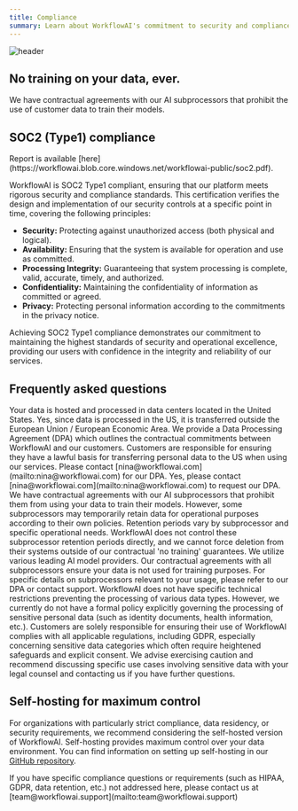 ```yaml
---
title: Compliance
summary: Learn about WorkflowAI's commitment to security and compliance. This page covers our SOC2 compliance, data handling policies, and provides answers to frequently asked questions about data privacy.
---
```



![header](</images/compliance/header.png>)

## No training on your data, ever.
We have contractual agreements with our AI subprocessors that prohibit the use of customer data to train their models.

## SOC2 (Type1) compliance

<Callout type="info">
  Report is available [here](https://workflowai.blob.core.windows.net/workflowai-public/soc2.pdf).
</Callout>

WorkflowAI is SOC2 Type1 compliant, ensuring that our platform meets rigorous security and compliance standards. This certification verifies the design and implementation of our security controls at a specific point in time, covering the following principles:

- **Security:** Protecting against unauthorized access (both physical and logical).
- **Availability:** Ensuring that the system is available for operation and use as committed.
- **Processing Integrity:** Guaranteeing that system processing is complete, valid, accurate, timely, and authorized.
- **Confidentiality:** Maintaining the confidentiality of information as committed or agreed.
- **Privacy:** Protecting personal information according to the commitments in the privacy notice.

Achieving SOC2 Type1 compliance demonstrates our commitment to maintaining the highest standards of security and operational excellence, providing our users with confidence in the integrity and reliability of our services.

## Frequently asked questions

<Accordions type="single">
  <Accordion title="Where is my data hosted and processed?" id="data-hosting">
    Your data is hosted and processed in data centers located in the United States.
  </Accordion>

  <Accordion title="Is data transferred outside the EU/EEA? What safeguards are in place?" id="eu-data-transfer">
    Yes, since data is processed in the US, it is transferred outside the European Union / European Economic Area. We provide a Data Processing Agreement (DPA) which outlines the contractual commitments between WorkflowAI and our customers. Customers are responsible for ensuring they have a lawful basis for transferring personal data to the US when using our services. Please contact [nina@workflowai.com](mailto:nina@workflowai.com) for our DPA.
  </Accordion>

  <Accordion title="Do you offer a Data Processing Agreement (DPA)?" id="dpa-availability">
    Yes, please contact [nina@workflowai.com](mailto:nina@workflowai.com) to request our DPA.
  </Accordion>

  <Accordion title="Is the data sent to AI models retained? For how long? Can it be deleted?" id="data-retention">
    We have contractual agreements with our AI subprocessors that prohibit them from using your data to train their models. However, some subprocessors may temporarily retain data for operational purposes according to their own policies. Retention periods vary by subprocessor and specific operational needs. WorkflowAI does not control these subprocessor retention periods directly, and we cannot force deletion from their systems outside of our contractual 'no training' guarantees.
  </Accordion>

  <Accordion title="Which AI subprocessors do you use?" id="ai-subprocessors">
    We utilize various leading AI model providers. Our contractual agreements with all subprocessors ensure your data is not used for training purposes. For specific details on subprocessors relevant to your usage, please refer to our DPA or contact support.
  </Accordion>

  <Accordion title="Can I process sensitive personal data (e.g., identity documents) on WorkflowAI?" id="sensitive-data">
    WorkflowAI does not have specific technical restrictions preventing the processing of various data types. However, we currently do not have a formal policy explicitly governing the processing of sensitive personal data (such as identity documents, health information, etc.). Customers are solely responsible for ensuring their use of WorkflowAI complies with all applicable regulations, including GDPR, especially concerning sensitive data categories which often require heightened safeguards and explicit consent. We advise exercising caution and recommend discussing specific use cases involving sensitive data with your legal counsel and contacting us if you have further questions.
  </Accordion>
</Accordions>

## Self-hosting for maximum control
For organizations with particularly strict compliance, data residency, or security requirements, we recommend considering the self-hosted version of WorkflowAI. Self-hosting provides maximum control over your data environment. You can find information on setting up self-hosting in our [GitHub repository](https://github.com/workflowai/workflowai).

<Card
  title="Self-Hosting Guide"
  description="Learn how to deploy WorkflowAI in your own environment for maximum control and compliance."
  href="/docs/self-hosting"
/>

<Callout type="info">
  If you have specific compliance questions or requirements (such as HIPAA, GDPR, data retention, etc.) not addressed here, please contact us at [team@workflowai.support](mailto:team@workflowai.support)
</Callout>